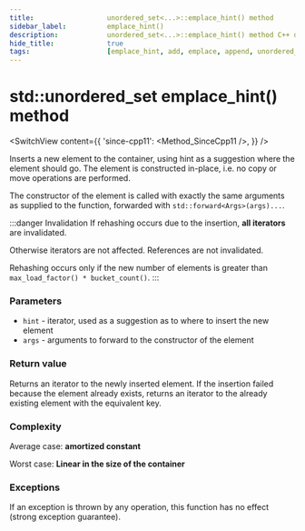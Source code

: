 ```yaml
---
title:					unordered_set<...>::emplace_hint() method
sidebar_label:			emplace_hint()
description:			unordered_set<...>::emplace_hint() method C++ documentation
hide_title:				true
tags:					[emplace_hint, add, emplace, append, unordered_set]
---
```



<!----------------- Codes ---------------------->

<!-- emplace_hint() -->

# std::unordered_set emplace_hint() method

<SwitchView content={{
    'since-cpp11': <Method_SinceCpp11 />,
    }} />

Inserts a new element to the container, using hint as a suggestion where the element should go. The element is constructed in-place, i.e. no copy or move operations are performed.

The constructor of the element is called with exactly the same arguments as supplied to the function, forwarded with `std::forward<Args>(args)...`.

:::danger Invalidation
If rehashing occurs due to the insertion, **all iterators** are invalidated.

Otherwise iterators are not affected. References are not invalidated.

Rehashing occurs only if the new number of elements is greater than `max_load_factor() * bucket_count()`.
:::

### Parameters

 - `hint` - iterator, used as a suggestion as to where to insert the new element
 - `args` - arguments to forward to the constructor of the element

### Return value

Returns an iterator to the newly inserted element.
If the insertion failed because the element already exists, returns an iterator to the already existing element with the equivalent key.

### Complexity

Average case: **amortized constant**

Worst case: **Linear in the size of the container**

### Exceptions

If an exception is thrown by any operation, this function has no effect (strong exception guarantee).